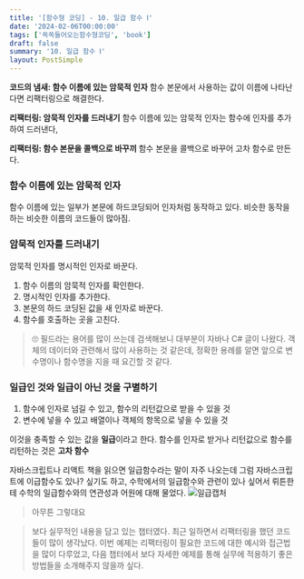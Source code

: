 ```yaml
---
title: '[함수형 코딩] - 10. 일급 함수 Ⅰ'
date: '2024-02-06T00:00:00'
tags: ['쏙쏙들어오는함수형코딩', 'book']
draft: false
summary: '10. 일급 함수 Ⅰ'
layout: PostSimple
---
```



**코드의 냄새: 함수 이름에 있는 암묵적 인자**
함수 본문에서 사용하는 값이 이름에 나타난다면 리팩터링으로 해결한다.

**리팩터링: 암묵적 인자를 드러내기**
함수 이름에 있는 암묵적 인자는 함수에 인자를 추가하여 드러낸다,

**리팩터링: 함수 본문을 콜백으로 바꾸끼**
함수 본문을 콜백으로 바꾸어 고차 함수로 만든다.

### 함수 이름에 있는 암묵적 인자

함수 이름에 있는 일부가 본문에 하드코딩되어 인자처럼 동작하고 있다.
비슷한 동작을 하는 비슷한 이름의 코드들이 많아짐.

### 암묵적 인자를 드러내기

암묵적 인자를 명시적인 인자로 바꾼다.

1. 함수 이름의 암묵적 인자를 확인한다.
2. 명시적인 인자를 추가한다.
3. 본문의 하드 코딩된 값을 새 인자로 바꾼다.
4. 함수를 호출하는 곳을 고친다.

> 🙄 필드라는 용어를 많이 쓰는데 검색해보니 대부분이 자바나 C# 글이 나왔다. 객체의 데이터와 관련해서 많이 사용하는 것 같은데, 정확한 용례를 알면 앞으로 변수명이나 함수명을 지을 때 요긴할 것 같다.

### 일급인 것와 일급이 아닌 것을 구별하기

1. 함수에 인자로 넘길 수 있고, 함수의 리턴값으로 받을 수 있을 것
2. 변수에 넣을 수 있고 배열이나 객체의 항목으로 넣을 수 있을 것

이것을 충족할 수 있는 값을 **일급**이라고 한다.
함수를 인자로 받거나 리턴값으로 함수를 리턴하는 것은 **고차 함수**

자바스크립트나 리액트 책을 읽으면 일급함수라는 말이 자주 나오는데 그럼 자바스크립트에 이급함수도 있나? 싶기도 하고,
수학에서의 일급함수와 관련이 있나 싶어서 뤼튼한테 수학의 일급함수와의 연관성과 어원에 대해 물었다.
![일급캡처](https://github.com/user-attachments/assets/84082e8b-096b-4a25-b7a5-e416771a4408)

> 아무튼 그렇대요

> 보다 실무적인 내용을 담고 있는 챕터였다. 최근 일하면서 리팩터링을 했던 코드들이 많이 생각났다. 이번 예제는 리팩터링이 필요한 코드에 대한 예시와 접근법을 많이 다루었고, 다음 챕터에서 보다 자세한 예제를 통해 실무에 적용하기 좋은 방법들을 소개해주지 않을까 싶다.

